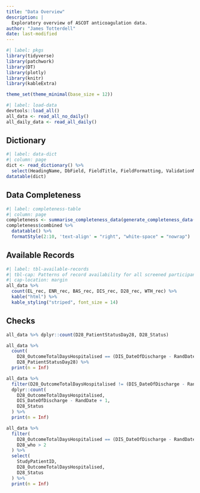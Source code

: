 ```yaml
---
title: "Data Overview"
description: |
  Exploratory overview of ASCOT anticoagulation data.
author: "James Totterdell"
date: last-modified
---
```


```r
#| label: pkgs
library(tidyverse)
library(patchwork)
library(DT)
library(plotly)
library(knitr)
library(kableExtra)

theme_set(theme_minimal(base_size = 12))
```

```r
#| label: load-data
devtools::load_all()
all_data <- read_all_no_daily()
all_daily_data <- read_all_daily()
```

## Dictionary

```r
#| label: data-dict
#| column: page
dict <- read_dictionary() %>%
  select(HeadingName, DbField, FieldTitle, FieldFormatting, ValidationNotes)
datatable(dict)
```

## Data Completeness

```r
#| label: completeness-table
#| column: page
completeness <- summarise_completeness_data(generate_completeness_data(all_daily_data))
completeness$combined %>%
  datatable() %>%
  formatStyle(2:10, 'text-align' = "right", "white-space" = "nowrap")
```

## Available Records

```r
#| label: tbl-available-records
#| tbl-cap: Patterns of record availability for all screened participants.
#| cap-location: margin
all_data %>%
  count(EL_rec, ENR_rec, BAS_rec, DIS_rec, D28_rec, WTH_rec) %>%
  kable("html") %>%
  kable_styling("striped", font_size = 14)
```

## Checks

```r
all_data %>% dplyr::count(D28_PatientStatusDay28, D28_Status)

all_data %>% 
  count(
    D28_OutcomeTotalDaysHospitalised == (DIS_DateOfDischarge - RandDate + 1),
    D28_PatientStatusDay28) %>%
  print(n = Inf)

all_data %>% 
  filter(D28_OutcomeTotalDaysHospitalised != (DIS_DateOfDischarge - RandDate + 1)) %>%
  dplyr::count(
    D28_OutcomeTotalDaysHospitalised,
    DIS_DateOfDischarge - RandDate + 1,
    D28_Status
  ) %>%
  print(n = Inf)

all_data %>% 
  filter(
    D28_OutcomeTotalDaysHospitalised == (DIS_DateOfDischarge - RandDate + 1),
    D28_who > 2
  ) %>% 
  select(
    StudyPatientID, 
    D28_OutcomeTotalDaysHospitalised, 
    D28_Status
  ) %>%
  print(n = Inf)
```

